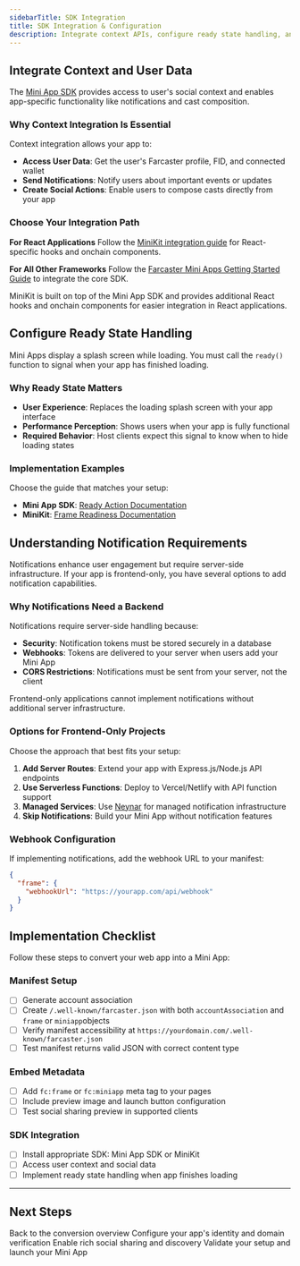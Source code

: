 ```yaml
---
sidebarTitle: SDK Integration
title: SDK Integration & Configuration
description: Integrate context APIs, configure ready state handling, and set up notifications for your Mini App.
---
```


## Integrate Context and User Data

The [Mini App SDK](https://miniapps.farcaster.xyz/docs/getting-started) provides access to user's social context and enables app-specific functionality like notifications and cast composition.

### Why Context Integration Is Essential

Context integration allows your app to:
- **Access User Data**: Get the user's Farcaster profile, FID, and connected wallet
- **Send Notifications**: Notify users about important events or updates
- **Create Social Actions**: Enable users to compose casts directly from your app


### Choose Your Integration Path

**For React Applications**
Follow the [MiniKit integration guide](https://docs.base.org/mini-apps/quickstart/existing-apps/install) for React-specific hooks and onchain components.

**For All Other Frameworks**
Follow the [Farcaster Mini Apps Getting Started Guide](https://miniapps.farcaster.xyz/docs/getting-started) to integrate the core SDK.

<Tip>
MiniKit is built on top of the Mini App SDK and provides additional React hooks and onchain components for easier integration in React applications.
</Tip>

## Configure Ready State Handling

Mini Apps display a splash screen while loading. You must call the `ready()` function to signal when your app has finished loading.

### Why Ready State Matters

- **User Experience**: Replaces the loading splash screen with your app interface
- **Performance Perception**: Shows users when your app is fully functional
- **Required Behavior**: Host clients expect this signal to know when to hide loading states

### Implementation Examples

Choose the guide that matches your setup:

- **Mini App SDK**: [Ready Action Documentation](https://miniapps.farcaster.xyz/docs/sdk/actions/ready)
- **MiniKit**: [Frame Readiness Documentation](https://docs.base.org/mini-apps/technical-reference/minikit/hooks/useMiniKit#frame-readiness)

## Understanding Notification Requirements

Notifications enhance user engagement but require server-side infrastructure. If your app is frontend-only, you have several options to add notification capabilities.

### Why Notifications Need a Backend

Notifications require server-side handling because:
- **Security**: Notification tokens must be stored securely in a database
- **Webhooks**: Tokens are delivered to your server when users add your Mini App
- **CORS Restrictions**: Notifications must be sent from your server, not the client

<Warning>
Frontend-only applications cannot implement notifications without additional server infrastructure.
</Warning>

### Options for Frontend-Only Projects

Choose the approach that best fits your setup:

1. **Add Server Routes**: Extend your app with Express.js/Node.js API endpoints
2. **Use Serverless Functions**: Deploy to Vercel/Netlify with API function support
3. **Managed Services**: Use [Neynar](https://docs.neynar.com/docs/send-notifications-to-mini-app-users) for managed notification infrastructure
4. **Skip Notifications**: Build your Mini App without notification features

### Webhook Configuration

If implementing notifications, add the webhook URL to your manifest:

```json
{
  "frame": {
    "webhookUrl": "https://yourapp.com/api/webhook"
  }
}
```

## Implementation Checklist

Follow these steps to convert your web app into a Mini App:

### Manifest Setup
- [ ] Generate account association 
- [ ] Create `/.well-known/farcaster.json` with both `accountAssociation` and `frame` or `miniapp`objects
- [ ] Verify manifest accessibility at `https://yourdomain.com/.well-known/farcaster.json`
- [ ] Test manifest returns valid JSON with correct content type

### Embed Metadata
- [ ] Add `fc:frame` or `fc:miniapp` meta tag to your pages
- [ ] Include preview image and launch button configuration
- [ ] Test social sharing preview in supported clients

### SDK Integration
- [ ] Install appropriate SDK: Mini App SDK or MiniKit
- [ ] Access user context and social data
- [ ] Implement ready state handling when app finishes loading

---

## Next Steps

<CardGroup cols={2}>
  <Card title="Overview" icon="info" href="/mini-apps/quickstart/existing-apps/overview">
    Back to the conversion overview
  </Card>
  <Card title="Set Up Manifest" icon="file-code" href="/mini-apps/quickstart/existing-apps/manifest-setup">
    Configure your app's identity and domain verification
  </Card>
</CardGroup>

<CardGroup cols={2}>
  <Card title="Add Embed Metadata" icon="share" href="/mini-apps/quickstart/existing-apps/embed-metadata">
    Enable rich social sharing and discovery
  </Card>
  <Card title="Test & Deploy" icon="rocket" href="/mini-apps/quickstart/existing-apps/test-and-deploy">
    Validate your setup and launch your Mini App
  </Card>
</CardGroup>

